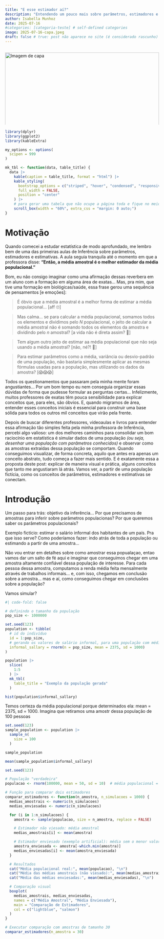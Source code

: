 ```yaml
---
title: "E esse estimador aí?"
description: "Entendendo um pouco mais sobre parâmetros, estimadores e estimativas"
author: Isabella Munhoz
date: 2025-07-16
#categories: [categoria-teste] # self-defined categories
image: 2025-07-16-capa.jpeg
draft: false # true: post não aparece no site (é considerado rascunho)
---
```


<div style="width: 100%; height: 250px; overflow: hidden; margin-bottom: 1rem;">
  <img src="2025-07-16-capa.jpeg" alt="Imagem de capa" style="width: 100%; object-fit: cover; object-position: center;">
</div>

```r

library(dplyr)
library(ggplot2)
library(kableExtra)

my_options <- options(
  scipen = 999
)

mk_tbl <- function(data, table_title) {
  data |> 
    kable(caption = table_title, format = "html") |> 
    kable_styling(
      bootstrap_options = c("striped", "hover", "condensed", "responsive"),
      full_width = FALSE,
      position = "center"
    ) |> 
    # para gerar uma tabela que não ocupe a página toda e fique no meio
    scroll_box(width = "60%", extra_css = "margin: 0 auto;") 
}

```

# Motivação

Quando comecei a estudar estatística de modo aprofundado, me lembro bem de uma das primeiras aulas de Inferência sobre parâmetros, estimadores e estimativas. A aula seguia tranquila até o momento em que a professora disse: **"Então, a média amostral é o melhor estimador da média populacional."**

Bom, eu não consigo imaginar como uma afirmação dessas reverbera em um aluno com a formação em alguma área de exatas... Mas, pra mim, que tive uma formação em biológicas/saúde, essa frase gerou uma sequência de pensamentos [e emoções]: 

> É óbvio que a média amostral é a melhor forma de estimar a média populacional... [aff 🙄]

> Mas calma... se para calcular a média populacional, somamos todos os elementos e dividimos pelo *N* populacional, o jeito de calcular a média amostral não é somando todos os elementos da amostra e dividindo pelo *n* amostral? [a vida não é direta assim? 👀]

> Tem algum outro jeito de estimar aa média populacional que não seja usando a média amostral? [não, né?! 😬]

> Para estimar parâmetros como a média, variância ou desvio-padrão de uma população, não bastaria simplesmente aplicar as mesmas fórmulas usadas para a população, mas utilizando os dados da amostra? [😱😱😱]

Todos os questionamentos que passaram pela minha mente foram angustiantes... Por um bom tempo eu nem conseguia organizar essas dúvidas de forma que pudesse formular as perguntas certas... Infelizmente, muitos professores de exatas têm pouca sensibilidade para explicar conceitos que, para eles, são óbvios. E, quando migramos de área, entender esses conceitos iniciais é essencial para construir uma base sólida para todos os outros mil conceitos que virão pela frente.

Depois de buscar diferentes professores, videoaulas e livros para entender essa afirmação tão simples feita pela minha professora de Inferência, percebi algo valioso: um dos melhores caminhos para consolidar um bom raciocínio em estatística é simular dados de uma população *(ou seja, desenhar uma população com parâmetros conhecidos)* e observar como as amostras extraídas dessa população se comportam. Quando conseguimos visualizar, de forma concreta, aquilo que antes era apenas um conceito abstrato, tudo começa a fazer mais sentido. E é exatamente essa a proposta deste post: explicar de maneira visual e prática, alguns conceitos que tanto me angustiaram lá atrás. Vamos ver, a partir de uma população fictícia, como os conceitos de parâmetros, estimadores e estimativas se conectam.

# Introdução

Um passo para trás: objetivo da inferência... Por que precisamos de amostras para inferir sobre parâmetros populacionas? Por que queremos saber os parâmetros populacionais?

Exemplo fictício: estimar o salário informal dos habitantes de um país. Pra que isso serve? Como poderíamos fazer: indo atrás de toda a população ou estimando a partir de uma amostra...

Não vou entrar em detalhes sobre como amostrar essa popualaçao, entao vamos dar um salto de fé aqui e imaginar que conseguimos chegar em uma amostra altamente confiável dessa população de interesse. Para cada pessoa dessa amostra, computamos a renda média feita mensalmente através de trabalhos informais... e, com isso, chegamos em conclusão sobre a amostra... mas e aí, como conseguimos chegar em conclusões sobre a população?

Vamos simular?


```r
#| code-fold: false

# definindo o tamanho da população
pop_size <- 1000000

set.seed(123)
population <- tibble(
  # id do indivíduo
  id = 1:pop_size,
  # gerando os valores de salário informal, para uma população com média de 2375 e desvio-padrão de 1000
  informal_sallary = rnorm(n = pop_size, mean = 2375, sd = 1000)
)

```

```r

population |> 
  slice(
    1:5
  ) |> 
  mk_tbl(
    table_title = "Exemplo da população gerada"
  )

```


```r

hist(population$informal_sallary)

```

Temos certeza da média populacional porque determinados ela: mean = 2375, sd = 1000. Imagina que retiramos uma amostr dessa população de 100 pessoas

```r

set.seed(123)
sample_population <- population |> 
  sample_n(
    size = 100
  )

sample_population

```

```r

mean(sample_population$informal_sallary)

```


```r

set.seed(123)

# População "verdadeira"
populacao <- rnorm(100000, mean = 50, sd = 10)  # média populacional = 50

# Função para comparar dois estimadores
comparar_estimadores <- function(n_amostra, n_simulacoes = 1000) {
  medias_amostrais <- numeric(n_simulacoes)
  medias_enviesadas <- numeric(n_simulacoes)

  for (i in 1:n_simulacoes) {
    amostra <- sample(populacao, size = n_amostra, replace = FALSE)

    # Estimador não viesado: média amostral
    medias_amostrais[i] <- mean(amostra)

    # Estimador enviesado (exemplo artificial): média sem o menor valor da amostra
    amostra_enviesada <- amostra[-which.min(amostra)]
    medias_enviesadas[i] <- mean(amostra_enviesada)
  }

  # Resultados
  cat("Média populacional real:", mean(populacao), "\n")
  cat("Média das médias amostrais (não viesado):", mean(medias_amostrais), "\n")
  cat("Média das médias enviesadas:", mean(medias_enviesadas), "\n")

  # Comparação visual
  boxplot(
    medias_amostrais, medias_enviesadas,
    names = c("Média Amostral", "Média Enviesada"),
    main = "Comparação de Estimadores",
    col = c("lightblue", "salmon")
  )
}

# Executar comparação com amostras de tamanho 30
comparar_estimadores(n_amostra = 30)


```






































